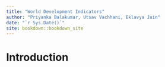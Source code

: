 ```yaml
--- 
title: "World Development Indicators"
author: "Priyanka Balakumar, Utsav Vachhani, Eklavya Jain"
date: "`r Sys.Date()`"
site: bookdown::bookdown_site
---
```


# Introduction

